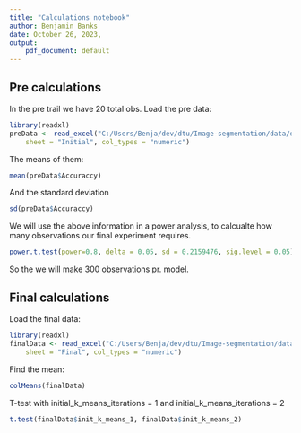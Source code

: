 ```yaml
---
title: "Calculations notebook"
author: Benjamin Banks
date: October 26, 2023,
output:
    pdf_document: default
---
```


## Pre calculations

In the pre trail we have 20 total obs.
Load the pre data:

```r
library(readxl)
preData <- read_excel("C:/Users/Benja/dev/dtu/Image-segmentation/data/data.xlsx",
    sheet = "Initial", col_types = "numeric")
```

The means of them:

```r
mean(preData$Accuraccy)
```

And the standard deviation

```r
sd(preData$Accuraccy)
```

We will use the above information in a power analysis, to calcualte how many observations our final experiment requires.

```r
power.t.test(power=0.8, delta = 0.05, sd = 0.2159476, sig.level = 0.05)
```

So the we will make 300 observations pr. model.

## Final calculations

Load the final data:

```r
library(readxl)
finalData <- read_excel("C:/Users/Benja/dev/dtu/Image-segmentation/data/data.xlsx",
    sheet = "Final", col_types = "numeric")
```

Find the mean:

```r
colMeans(finalData)
```

T-test with initial_k_means_iterations = 1 and initial_k_means_iterations = 2

```r
t.test(finalData$init_k_means_1, finalData$init_k_means_2)
```
